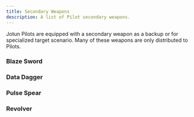 ```yaml
---
title: Secondary Weapons
description: A list of Pilot secondary weapons.
---
```



Jotun Pilots are equipped with a secondary weapon as a backup or for specialized target scenario. Many of these weapons are only distributed to Pilots.

### Blaze Sword

<MountBlock
    tags="Secondary Melee, Incendiary, Light"
    threat="1"
    flame="1d4"
    details="On a roll of a 1 the weapon loses power and does not deal flame damage until a full repair."
    details2="This weapon ignores the light property against engaged targets."
    description="The KM-7 Blaze Sword is an anti-personnel, anti-armor, melee weapon manufactured by Klemon Armory. The edge of the blade can reach temperatures upwards of 4500 degrees Fahrenheit and cut through all but the heaviest Jotun armor. While Pilots are not specifically instructed in sword combat scenarios, many Pilots descended from royal houses of the inner colonies underwent fencing training as a youth." />

### Data Dagger

<MountBlock
    tags="Secondary Melee, Kinetic, Light"
    threat="1"
    attack="1d6"
    details="You can use this dagger to hack computer systems without an access point. You also gain +2 to any checks related to hacking."
    description="The DM-5 Data Dagger is an anti-personnel, melee weapon manufactured by Dretyl Armory. It is both a capable combat knife and a hacking tool. When inserted into computer systems as a spike, it can allow a Pilot to hack them with their HUD interface." />

### Pulse Spear

<MountBlock
    tags="Secondary Melee, Kinetic, Light"
    range="4"
    threat="1"
    attack="1d6"
    details="If the range is used to attack instead of threat, you must retrieve the spear in order to use it again."
    details2="If the spear is thrown and does not deal damage, then it releases a ping where it landed. Perform a scan action on every hex in blast 2 of where the spear landed. Treat your systems score as +0 for the purposes of these scans."
    description="The DM-12 Pulse Spear is an anti-personnel, melee weapon manufactured by Dretyl Armory. It can be carried in one hand and is balanced for throwing. When the tip strikes a material that it cannot pierce, it releases a sonar ping that detects and displays enemies and points of interest on the Pilot's HUD." />

### Revolver

<MountBlock
    tags="Secondary CQB, Kinetic, AP, Light"
    range="4"
    attack="1d6"
    description="The TR-4 'Yippee' Revolver is an anti-personnel, high-caliber, four-cylinder revolver manufactured by Tammen Armory. The Yippee is the favored sidearm by Frontier forces who rely on it to punch through infantry body armor. It gets its nickname from the surprised expression, reaction, and 'jump for joy' victims make when struck in the chest." />
